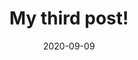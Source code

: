 ---
title: My third post!
slug: my-third-post
date: 2020-09-09
featureImage: river.jpg
excerpt: Lorem Ipsum
---
